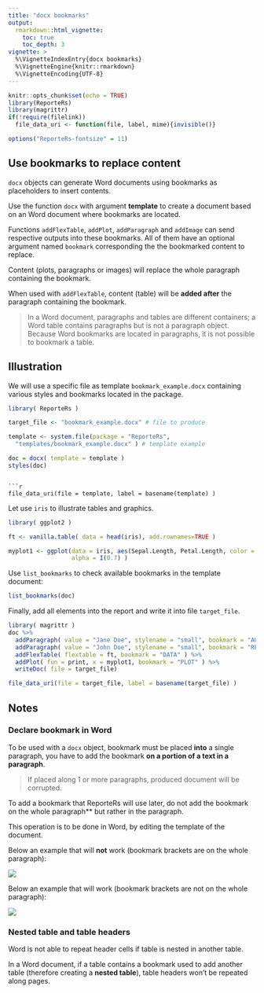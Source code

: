 ```yaml
---
title: "docx bookmarks"
output: 
  rmarkdown::html_vignette:
    toc: true 
    toc_depth: 3
vignette: >
  %\VignetteIndexEntry{docx bookmarks}
  %\VignetteEngine{knitr::rmarkdown}
  %\VignetteEncoding{UTF-8}
---
```


```r
knitr::opts_chunk$set(echo = TRUE)
library(ReporteRs)
library(magrittr)
if(!require(filelink))
  file_data_uri <- function(file, label, mime){invisible()}

options("ReporteRs-fontsize" = 11)
```


## Use bookmarks to replace content

`docx` objects can generate Word documents using bookmarks as placeholders to insert contents. 

Use the function `docx` with argument **template** to create a document based on an Word document where bookmarks are located. 

Functions `addFlexTable`, `addPlot`, `addParagraph` and `addImage` can send respective outputs into these bookmarks. All of them have an optional argument named `bookmark` corresponding the the bookmarked content to replace.

Content (plots, paragraphs or images) will replace the whole paragraph containing the bookmark. 

When used with `addFlexTable`, content (table) will be **added after** the paragraph containing the bookmark. 

> In a Word document, paragraphs and tables are different containers; 
> a Word table contains paragraphs but is not a paragraph object. 
> Because Word bookmarks are located in paragraphs, it is not 
> possible to bookmark a table. 

## Illustration

We will use a specific file as template `bookmark_example.docx` containing various styles and bookmarks located in the package.


```r
library( ReporteRs )

target_file <- "bookmark_example.docx" # file to produce 

template <- system.file(package = "ReporteRs", 
  "templates/bookmark_example.docx" ) # template example

doc = docx( template = template )
styles(doc)
```
```

```r
file_data_uri(file = template, label = basename(template) )
```


Let use `iris` to illustrate tables and graphics.

```r
library( ggplot2 )

ft <- vanilla.table( data = head(iris), add.rownames=TRUE )

myplot1 <- ggplot(data = iris, aes(Sepal.Length, Petal.Length, color = Species), 
                  alpha = I(0.7) )
```

Use `list_bookmarks` to check available bookmarks in the template document:

```r
list_bookmarks(doc)
```

Finally, add all elements into the report and write it into file `target_file`.  

```r
library( magrittr )
doc %>%
  addParagraph( value = "Jane Doe", stylename = "small", bookmark = "AUTHOR" ) %>%
  addParagraph( value = "John Doe", stylename = "small", bookmark = "REVIEWER" ) %>%
  addFlexTable( flextable = ft, bookmark = "DATA" ) %>%
  addPlot( fun = print, x = myplot1, bookmark = "PLOT" ) %>%
  writeDoc( file = target_file)
```

```r
file_data_uri(file = target_file, label = basename(target_file) )
```


## Notes 

### Declare bookmark in Word

To be used with a `docx` object, bookmark must be placed **into** a single paragraph, you have to add the bookmark **on a portion of a text in a paragraph**. 

> If placed along 1 or more paragraphs, produced document will be corrupted. 

To add a bookmark that ReporteRs will use later, do not add the bookmark on the whole paragraph** but rather in the paragraph. 

This operation is to be done in Word, by editing the template of the document.

Below an example that will **not** work (bookmark brackets are on the whole paragraph):

![](./bookmark_wrong.png)

Below an example that will work (bookmark brackets are not on the whole paragraph):

![](bookmark_right.png)

### Nested table and table headers

Word is not able to repeat header cells if table is nested in another table.

In a Word document, if a table contains a bookmark used to add another table (therefore creating a **nested table**), table headers won't be repeated along 
pages. 

